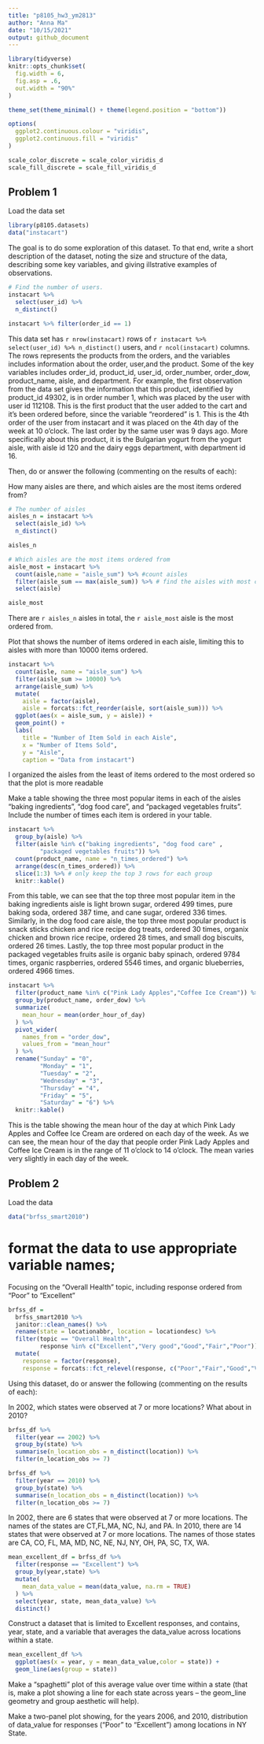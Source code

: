 ```yaml
---
title: "p8105_hw3_ym2813"
author: "Anna Ma"
date: "10/15/2021"
output: github_document
---
```


```r
library(tidyverse)
knitr::opts_chunk$set(
  fig.width = 6,
  fig.asp = .6,
  out.width = "90%"
)

theme_set(theme_minimal() + theme(legend.position = "bottom"))

options(
  ggplot2.continuous.colour = "viridis",
  ggplot2.continuous.fill = "viridis"
)

scale_color_discrete = scale_color_viridis_d
scale_fill_discrete = scale_fill_viridis_d
```



## Problem 1

Load the data set 

```r
library(p8105.datasets)
data("instacart")
```

The goal is to do some exploration of this dataset. To that end, write a short description of the dataset, noting the size and structure of the data, describing some key variables, and giving illstrative examples of observations. 


```r
# Find the number of users. 
instacart %>% 
  select(user_id) %>% 
  n_distinct()
```

```r
instacart %>% filter(order_id == 1)
```

This data set has `r nrow(instacart)` rows of `r instacart %>% select(user_id) %>% n_distinct()` users, and `r ncol(instacart)` columns. The rows represents the products from the orders, and the variables includes information about the order, user,and the product. Some of the key variables includes order_id, product_id, user_id, order_number, order_dow, product_name, aisle, and department. For example, the first observation from the data set gives the information that this product, identified by product_id 49302, is in order number 1, which was placed by the user with user id 112108. This is the first product that the user added to the cart and it's been ordered before, since the variable "reordered" is 1. This is the 4th order of the user from instacart and it was placed on the 4th day of the week at 10 o'clock. The last order by the same user was 9 days ago. More specifically about this product, it is the Bulgarian yogurt from the yogurt aisle, with aisle id 120 and the dairy eggs department, with department id 16. 




Then, do or answer the following (commenting on the results of each):

How many aisles are there, and which aisles are the most items ordered from?

```r
# The number of aisles
aisles_n = instacart %>% 
  select(aisle_id) %>% 
  n_distinct()

aisles_n 

# Which aisles are the most items ordered from
aisle_most = instacart %>% 
  count(aisle,name = "aisle_sum") %>% #count aisles
  filter(aisle_sum == max(aisle_sum)) %>% # find the aisles with most count
  select(aisle)

aisle_most
```

There are `r aisles_n` aisles in total, the `r aisle_most` aisle is the most ordered from. 


Plot that shows the number of items ordered in each aisle, limiting this to aisles with more than 10000 items ordered. 

```r
instacart %>% 
  count(aisle, name = "aisle_sum") %>% 
  filter(aisle_sum >= 10000) %>% 
  arrange(aisle_sum) %>% 
  mutate(
    aisle = factor(aisle),
    aisle = forcats::fct_reorder(aisle, sort(aisle_sum))) %>% 
  ggplot(aes(x = aisle_sum, y = aisle)) +
  geom_point() +
  labs(
    title = "Number of Item Sold in each Aisle",
    x = "Number of Items Sold",
    y = "Aisle",
    caption = "Data from instacart")
```

I organized the aisles from the least of items ordered to the most ordered so that the plot is more readable 

Make a table showing the three most popular items in each of the aisles “baking ingredients”, “dog food care”, and “packaged vegetables fruits”. Include the number of times each item is ordered in your table.

```r
instacart %>% 
  group_by(aisle) %>%
  filter(aisle %in% c("baking ingredients", "dog food care" ,
         "packaged vegetables fruits")) %>% 
  count(product_name, name = "n_times_ordered") %>% 
  arrange(desc(n_times_ordered)) %>% 
  slice(1:3) %>% # only keep the top 3 rows for each group
  knitr::kable()
```

From this table, we can see that the top three most popular item in the baking ingredients aisle is light brown sugar, ordered 499 times, pure baking soda, ordered 387 time, and cane sugar, ordered 336 times. Similarly, in the dog food care aisle, the top three most popular product is snack sticks chicken and rice recipe dog treats, ordered 30 times, organix chicken and brown rice recipe, ordered 28 times, and small dog biscuits, ordered 26 times. Lastly, the top three most popular product in the packaged vegetables fruits asile is organic baby spinach, ordered 9784 times, organic raspberries, ordered 5546 times, and organic blueberries, ordered 4966 times. 


```r
instacart %>%
  filter(product_name %in% c("Pink Lady Apples","Coffee Ice Cream")) %>% 
  group_by(product_name, order_dow) %>%
  summarize(
    mean_hour = mean(order_hour_of_day)
  ) %>% 
  pivot_wider(
    names_from = "order_dow",
    values_from = "mean_hour"
  ) %>% 
  rename("Sunday" = "0", 
         "Monday" = "1", 
         "Tuesday" = "2", 
         "Wednesday" = "3",
         "Thursday" = "4",
         "Friday" = "5",
         "Saturday" = "6") %>% 
  knitr::kable()
```

This is the table showing the mean hour of the day at which Pink Lady Apples and Coffee Ice Cream are ordered on each day of the week. As we can see, the mean hour of the day that people order Pink Lady Apples and Coffee Ice Cream is in the range of 11 o'clock to 14 o'clock. The mean varies very slightly in each day of the week. 


## Problem 2

Load the data
```r
data("brfss_smart2010")
```


# format the data to use appropriate variable names;

Focusing on the "Overall Health" topic, including response ordered from "Poor" to "Excellent"

```r
brfss_df = 
  brfss_smart2010 %>% 
  janitor::clean_names() %>% 
  rename(state = locationabbr, location = locationdesc) %>% 
  filter(topic == "Overall Health", 
         response %in% c("Excellent","Very good","Good","Fair","Poor")) %>% 
  mutate(
    response = factor(response),
    response = forcats::fct_relevel(response, c("Poor","Fair","Good","Very good","Excellent")))
```


Using this dataset, do or answer the following (commenting on the results of each):

In 2002, which states were observed at 7 or more locations? What about in 2010?

```r
brfss_df %>% 
  filter(year == 2002) %>% 
  group_by(state) %>% 
  summarise(n_location_obs = n_distinct(location)) %>% 
  filter(n_location_obs >= 7)

brfss_df %>% 
  filter(year == 2010) %>% 
  group_by(state) %>% 
  summarise(n_location_obs = n_distinct(location)) %>% 
  filter(n_location_obs >= 7)
```

In 2002, there are 6 states that were observed at 7 or more locations. The names of the states are CT,FL,MA, NC, NJ, and PA. In 2010, there are 14 states that were observed at 7 or more locations. The names of those states are CA, CO, FL, MA, MD, NC, NE, NJ, NY, OH, PA, SC, TX, WA. 

```r
mean_excellent_df = brfss_df %>% 
  filter(response == "Excellent") %>% 
  group_by(year,state) %>% 
  mutate(
    mean_data_value = mean(data_value, na.rm = TRUE)
  ) %>% 
  select(year, state, mean_data_value) %>% 
  distinct()
```

Construct a dataset that is limited to Excellent responses, and contains, year, state, and a variable that averages the data_value across locations within a state. 

```r
mean_excellent_df %>% 
  ggplot(aes(x = year, y = mean_data_value,color = state)) + 
  geom_line(aes(group = state)) 
```


Make a “spaghetti” plot of this average value over time within a state (that is, make a plot showing a line for each state across years – the geom_line geometry and group aesthetic will help).


Make a two-panel plot showing, for the years 2006, and 2010, distribution of data_value for responses (“Poor” to “Excellent”) among locations in NY State.

